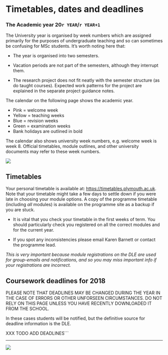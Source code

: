 # Timetables, dates and deadlines

### The Academic year 20`r YEAR`/`r YEAR+1`

The University year is organised by week numbers which are assigned primarily for the purposes of undergraduate teaching and so can sometimes be confusing for MSc students. It's worth noting here that:

-   The year is organised into two semesters.

-   Vacation periods are not part of the semesters, although they interrupt them.

-   The research project does not fit neatly with the semester structure (as do taught courses). Expected work patterns for the project are explained in the separate project guidance notes.

The calendar on the following page shows the academic year.

-   Pink = welcome week
-   Yellow = teaching weeks
-   Blue = revision weeks
-   Green = examination weeks
-   Bank holidays are outlined in bold

The calendar also shows university week numbers, e.g. welcome week is week 8. Official timetables, module outlines, and other university documents may refer to these week numbers.

![](../static/UniversityWeeks.png)

## Timetables {#timetable}

\index{Timetables}

Your personal timetable is available at: <https://timetables.plymouth.ac.uk>. Note that your timetable might take a few days to settle down if you were late in choosing your module options. A copy of the programme timetable (including _all_ modules) is available on the programme site as a backup if you are stuck.

-   It is vital that you check your timetable in the first weeks of term. You should particularly check you registered on all the correct modules and for the current year.

-   If you spot any inconsistencies please email Karen Barnett or contact the programme lead.

_This is very important because module registrations on the DLE are used for group-emails and notifications, and so you may miss important info if your registrations are incorrect._

## Coursework deadlines for 2018

\index{Deadlines}

PLEASE NOTE THAT DEADLINES MAY BE CHANGED DURING THE YEAR IN THE CASE OF ERRORS OR OTHER UNFORSEEN CIRCUMSTANCES. DO NOT RELY ON THIS PAGE UNLESS YOU HAVE RECENTLY DOWNLOADED IT FROM THE SCHOOL.

In these cases students will be notified, but the definitive source for deadline information is the DLE.

XXX TODO ADD DEADLINES```

---

![](../static/students.png)

